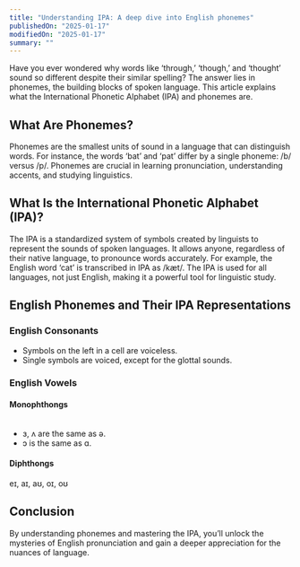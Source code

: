 ```yaml
---
title: "Understanding IPA: A deep dive into English phonemes"
publishedOn: "2025-01-17"
modifiedOn: "2025-01-17"
summary: ""
---
```


Have you ever wondered why words like ‘through,’ ‘though,’ and ‘thought’ sound so different despite their similar spelling? The answer lies in phonemes, the building blocks of spoken language. This article explains what the International Phonetic Alphabet (IPA) and phonemes are.

## What Are Phonemes?

Phonemes are the smallest units of sound in a language that can distinguish words. For instance, the words ‘bat’ and ‘pat’ differ by a single phoneme: /b/ versus /p/. Phonemes are crucial in learning pronunciation, understanding accents, and studying linguistics.

## What Is the International Phonetic Alphabet (IPA)?

The IPA is a standardized system of symbols created by linguists to represent the sounds of spoken languages. It allows anyone, regardless of their native language, to pronounce words accurately. For example, the English word ‘cat’ is transcribed in IPA as /kæt/. The IPA is used for all languages, not just English, making it a powerful tool for linguistic study.

## English Phonemes and Their IPA Representations

### English Consonants

<Table
  data={{
    headers: [
      "",
      "Bilabial",
      "Labiodental",
      "dental",
      "Alveolar",
      "Post-alveolar",
      "Palatal",
      "Velar",
      "Glottal",
    ],
    rows: [
      ["Plosive", "p, b ", "", "", "t, d", "", "", "k, g", "ʔ"],
      ["Nasal", "m", "", "", "n", "", "", "ŋ", ""],
      ["Flap", "", "", "", "ɾ", "", "", "", ""],
      ["Fricative", "", "f, v", "θ, ð", "s, z", "ʃ, ʒ", "", "", "h"],
      ["Affricate", "", "", "", "", "t͡ʃ, d͡ʒ", "", "", ""],
      ["Approximant", "w", "", "", "ɹ, l", "", "j", "", ""],
    ],
  }}
/>

- Symbols on the left in a cell are voiceless.
- Single symbols are voiced,
  except for the glottal sounds.

### English Vowels

#### Monophthongs

<Table
  data={{
    headers: ["", "Front", "Central", "Back"],
    rows: [
      ["High", "i, ɪ", "", "ʊ, u"],
      ["Mid", "(e), ɛ", "ə", "(o)"],
      ["Low", "æ, (a)", "", "ɑ"],
    ],
  }}
/>

- ɜ, ʌ are the same as ə.
- ɔ is the same as ɑ.

#### Diphthongs

eɪ, aɪ, aʊ, oɪ, oʊ

## Conclusion

By understanding phonemes and mastering the IPA, you’ll unlock the mysteries of English pronunciation and gain a deeper appreciation for the nuances of language.
